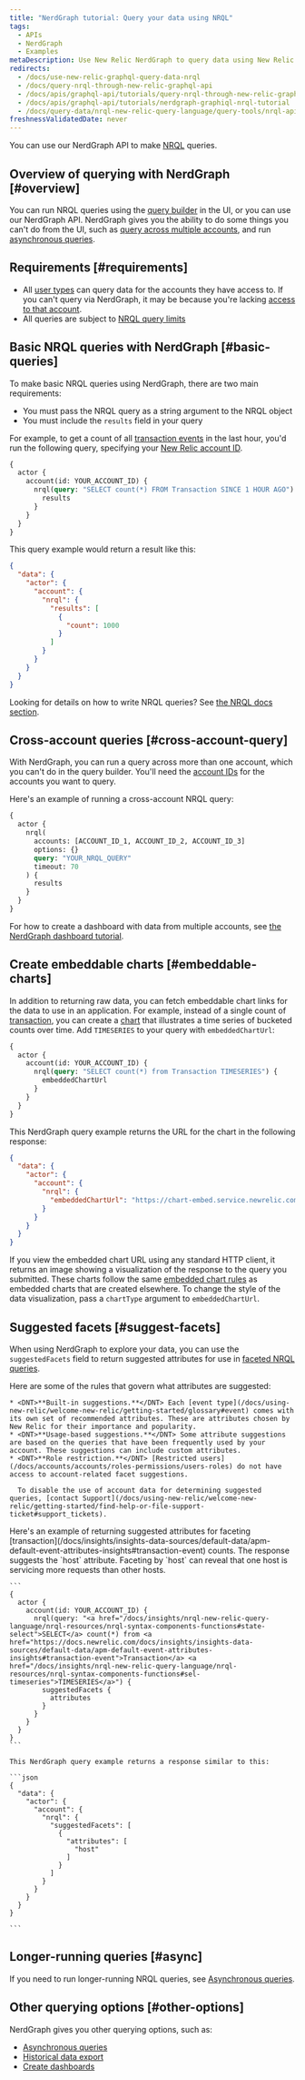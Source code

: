 ```yaml
---
title: "NerdGraph tutorial: Query your data using NRQL"
tags:
  - APIs
  - NerdGraph
  - Examples
metaDescription: Use New Relic NerdGraph to query data using New Relic Query Language (NRQL).
redirects:
  - /docs/use-new-relic-graphql-query-data-nrql
  - /docs/query-nrql-through-new-relic-graphql-api
  - /docs/apis/graphql-api/tutorials/query-nrql-through-new-relic-graphql-api
  - /docs/apis/graphql-api/tutorials/nerdgraph-graphiql-nrql-tutorial
  - /docs/query-data/nrql-new-relic-query-language/query-tools/nrql-api-queries
freshnessValidatedDate: never
---
```


You can use our NerdGraph API to make [NRQL](/docs/insights/nrql-new-relic-query-language/using-nrql/introduction-nrql) queries.

## Overview of querying with NerdGraph [#overview]

You can run NRQL queries using the [query builder](/docs/query-your-data/explore-query-data/query-builder/introduction-query-builder) in the UI, or you can use our NerdGraph API. NerdGraph gives you the ability to do some things you can't do from the UI, such as [query across multiple accounts](#cross-account-query), and run [asynchronous queries](/docs/apis/nerdgraph/examples/async-queries-nrql-tutorial).

## Requirements [#requirements]

* All [user types](/docs/accounts/accounts-billing/new-relic-one-user-management/user-type) can query data for the accounts they have access to. If you can't query via NerdGraph, it may be because you're lacking [access to that account](/docs/accounts/accounts-billing/new-relic-one-user-management/user-management-concepts/#understand-concepts).
* All queries are subject to [NRQL query limits](/docs/query-your-data/nrql-new-relic-query-language/get-started/rate-limits-nrql-queries)

## Basic NRQL queries with NerdGraph [#basic-queries]

To make basic NRQL queries using NerdGraph, there are two main requirements:

* You must pass the NRQL query as a string argument to the NRQL object
* You must include the `results` field in your query

For example, to get a count of all [transaction events](/docs/insights/insights-data-sources/default-data/apm-default-event-attributes-insights#transaction-event) in the last hour, you'd run the following query, specifying your [New Relic account ID](/docs/accounts/accounts-billing/account-structure/account-id).

```graphql
{
  actor {
    account(id: YOUR_ACCOUNT_ID) {
      nrql(query: "SELECT count(*) FROM Transaction SINCE 1 HOUR AGO") {
        results
      }
    }
  }
}
```

This query example would return a result like this:

```json
{
  "data": {
    "actor": {
      "account": {
        "nrql": {
          "results": [
            {
              "count": 1000
            }
          ]
        }
      }
    }
  }
}
```

Looking for details on how to write NRQL queries? See [the NRQL docs section](/docs/insights/nrql-new-relic-query-language/using-nrql/introduction-nrql).

## Cross-account queries [#cross-account-query]

With NerdGraph, you can run a query across more than one account, which you can't do in the query builder. You'll need the [account IDs](/docs/accounts/accounts-billing/account-structure/account-id) for the accounts you want to query.

Here's an example of running a cross-account NRQL query:

```graphql
{
  actor {
    nrql(
      accounts: [ACCOUNT_ID_1, ACCOUNT_ID_2, ACCOUNT_ID_3]
      options: {}
      query: "YOUR_NRQL_QUERY"
      timeout: 70
    ) {
      results
    }
  }
}
```

For how to create a dashboard with data from multiple accounts, see [the NerdGraph dashboard tutorial](/docs/apis/nerdgraph/examples/nerdgraph-dashboards#cross-account).

## Create embeddable charts [#embeddable-charts]

In addition to returning raw data, you can fetch embeddable chart links for the data to use in an application. For example, instead of a single count of [transaction](/docs/insights/insights-data-sources/default-data/apm-default-event-attributes-insights#transaction-event), you can create a [chart](/docs/insights/use-insights-ui/manage-dashboards/chart-types#widget-types) that illustrates a time series of bucketed counts over time. Add `TIMESERIES` to your query with `embeddedChartUrl`:

```graphql
{
  actor {
    account(id: YOUR_ACCOUNT_ID) {
      nrql(query: "SELECT count(*) from Transaction TIMESERIES") {
        embeddedChartUrl
      }
    }
  }
}
```

This NerdGraph query example returns the URL for the chart in the following response:

```json
{
  "data": {
    "actor": {
      "account": {
        "nrql": {
          "embeddedChartUrl": "https://chart-embed.service.newrelic.com/charts/EMBEDDABLE-CHART-ID"
        }
      }
    }
  }
}
```

If you view the embedded chart URL using any standard HTTP client, it returns an image showing a visualization of the response to the query you submitted. These charts follow the same [embedded chart rules](/docs/using-new-relic/user-interface-functions/share-your-data/embed-charts-external-webpages#rules) as embedded charts that are created elsewhere. To change the style of the data visualization, pass a `chartType` argument to `embeddedChartUrl`.

## Suggested facets [#suggest-facets]

When using NerdGraph to explore your data, you can use the `suggestedFacets` field to return suggested attributes for use in [faceted NRQL queries](/docs/insights/nrql-new-relic-query-language/nrql-resources/nrql-syntax-components-functions#sel-facet).

<CollapserGroup>
  <Collapser
    id="suggested-facet-rules"
    title="Rules governing suggested facets"
  >
    Here are some of the rules that govern what attributes are suggested:

    * <DNT>**Built-in suggestions.**</DNT> Each [event type](/docs/using-new-relic/welcome-new-relic/getting-started/glossary#event) comes with its own set of recommended attributes. These are attributes chosen by New Relic for their importance and popularity.
    * <DNT>**Usage-based suggestions.**</DNT> Some attribute suggestions are based on the queries that have been frequently used by your account. These suggestions can include custom attributes.
    * <DNT>**Role restriction.**</DNT> [Restricted users](/docs/accounts/accounts/roles-permissions/users-roles) do not have access to account-related facet suggestions.

      To disable the use of account data for determining suggested queries, [contact Support](/docs/using-new-relic/welcome-new-relic/getting-started/find-help-or-file-support-ticket#support_tickets).
  </Collapser>
</CollapserGroup>

<CollapserGroup>
  <Collapser
    id="example-suggested-query"
    title="Example of returning suggested attributes"
  >
    Here's an example of returning suggested attributes for faceting [transaction](/docs/insights/insights-data-sources/default-data/apm-default-event-attributes-insights#transaction-event) counts. The response suggests the `host` attribute. Faceting by `host` can reveal that one host is servicing more requests than other hosts.

    ```
    {
      actor {
        account(id: YOUR_ACCOUNT_ID) {
          nrql(query: "<a href="/docs/insights/nrql-new-relic-query-language/nrql-resources/nrql-syntax-components-functions#state-select">SELECT</a> count(*) from <a href="https://docs.newrelic.com/docs/insights/insights-data-sources/default-data/apm-default-event-attributes-insights#transaction-event">Transaction</a> <a href="/docs/insights/nrql-new-relic-query-language/nrql-resources/nrql-syntax-components-functions#sel-timeseries">TIMESERIES</a>") {
            suggestedFacets {
              attributes
            }
          }
        }
      }
    }
    ```

    This NerdGraph query example returns a response similar to this:

    ```json
    {
      "data": {
        "actor": {
          "account": {
            "nrql": {
              "suggestedFacets": [
                {
                  "attributes": [
                    "host"
                  ]
                }
              ]
            }
          }
        }
      }
    }

    ```
  </Collapser>
</CollapserGroup>

## Longer-running queries [#async]

If you need to run longer-running NRQL queries, see [Asynchronous queries](/docs/apis/nerdgraph/examples/async-queries-nrql-tutorial).

## Other querying options [#other-options]

NerdGraph gives you other querying options, such as:

* [Asynchronous queries](/docs/apis/nerdgraph/examples/async-queries-nrql-tutorial)
* [Historical data export](/docs/apis/nerdgraph/examples/nerdgraph-historical-data-export)
* [Create dashboards](/docs/apis/nerdgraph/examples/create-widgets-dashboards-api)
